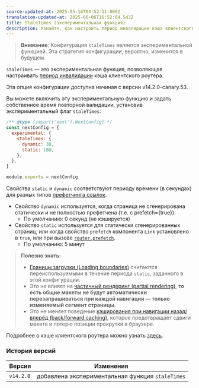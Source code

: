 ```yaml
---
source-updated-at: 2025-05-16T04:52:11.000Z
translation-updated-at: 2025-06-06T16:52:04.543Z
title: StaleTimes (экспериментальная функция)
description: Узнайте, как настроить период инвалидации кэша клиентского роутера (Client Router Cache).
---
```


> **Внимание**: Конфигурация `staleTimes` является экспериментальной функцией. Эта стратегия конфигурации, вероятно, изменится в будущем.

`staleTimes` — это экспериментальная функция, позволяющая настраивать [период инвалидации](/docs/app/building-your-application/caching#duration-3) кэша клиентского роутера.

Эта опция конфигурации доступна начиная с версии v14.2.0-canary.53.

Вы можете включить эту экспериментальную функцию и задать собственное время повторной валидации, установив экспериментальный флаг `staleTimes`:

```js filename="next.config.js"
/** @type {import('next').NextConfig} */
const nextConfig = {
  experimental: {
    staleTimes: {
      dynamic: 30,
      static: 180,
    },
  },
}

module.exports = nextConfig
```

Свойства `static` и `dynamic` соответствуют периоду времени (в секундах) для разных типов [префетчинга ссылок](/docs/app/api-reference/components/link#prefetch).

- Свойство `dynamic` используется, когда страница не сгенерирована статически и не полностью префетчена (т.е. с prefetch={true}).
  - По умолчанию: 0 секунд (не кэшируется)
- Свойство `static` используется для статически сгенерированных страниц, или когда свойство `prefetch` компонента `Link` установлено в `true`, или при вызове [`router.prefetch`](/docs/app/building-your-application/caching#routerprefetch).
  - По умолчанию: 5 минут

> **Полезно знать:**
>
> - [Границы загрузки (Loading boundaries)](/docs/app/api-reference/file-conventions/loading) считаются переиспользуемыми в течение периода `static`, заданного в этой конфигурации.
> - Это не влияет на [частичный рендеринг (partial rendering)](/docs/app/building-your-application/routing/linking-and-navigating#4-partial-rendering), **то есть общие макеты не будут автоматически перезапрашиваться при каждой навигации — только изменяемый сегмент страницы.**
> - Это не меняет поведение [кэширования при навигации назад/вперёд (back/forward caching)](/docs/app/building-your-application/caching#client-side-router-cache), которое предотвращает сдвиги макета и потерю позиции прокрутки в браузере.

Подробнее о кэше клиентского роутера можно узнать [здесь](/docs/app/building-your-application/caching#client-side-router-cache).

### История версий

| Версия    | Изменения                              |
| --------- | -------------------------------------- |
| `v14.2.0` | добавлена экспериментальная функция `staleTimes` |